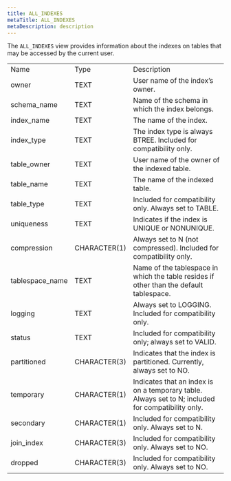 ```yaml
---
title: ALL_INDEXES
metaTitle: ALL_INDEXES
metaDescription: description
---
```


The `ALL_INDEXES` view provides information about the indexes on tables
that may be accessed by the current user.

|                  |              |                                                                                                    |
| ---------------- | ------------ | -------------------------------------------------------------------------------------------------- |
| Name             | Type         | Description                                                                                        |
| owner            | TEXT         | User name of the index’s owner.                                                                    |
| schema\_name     | TEXT         | Name of the schema in which the index belongs.                                                     |
| index\_name      | TEXT         | The name of the index.                                                                             |
| index\_type      | TEXT         | The index type is always BTREE. Included for compatibility only.                                   |
| table\_owner     | TEXT         | User name of the owner of the indexed table.                                                       |
| table\_name      | TEXT         | The name of the indexed table.                                                                     |
| table\_type      | TEXT         | Included for compatibility only. Always set to TABLE.                                              |
| uniqueness       | TEXT         | Indicates if the index is UNIQUE or NONUNIQUE.                                                     |
| compression      | CHARACTER(1) | Always set to N (not compressed). Included for compatibility only.                                 |
| tablespace\_name | TEXT         | Name of the tablespace in which the table resides if other than the default tablespace.            |
| logging          | TEXT         | Always set to LOGGING. Included for compatibility only.                                            |
| status           | TEXT         | Included for compatibility only; always set to VALID.                                              |
| partitioned      | CHARACTER(3) | Indicates that the index is partitioned. Currently, always set to NO.                              |
| temporary        | CHARACTER(1) | Indicates that an index is on a temporary table. Always set to N; included for compatibility only. |
| secondary        | CHARACTER(1) | Included for compatibility only. Always set to N.                                                  |
| join\_index      | CHARACTER(3) | Included for compatibility only. Always set to NO.                                                 |
| dropped          | CHARACTER(3) | Included for compatibility only. Always set to NO.                                                 |
